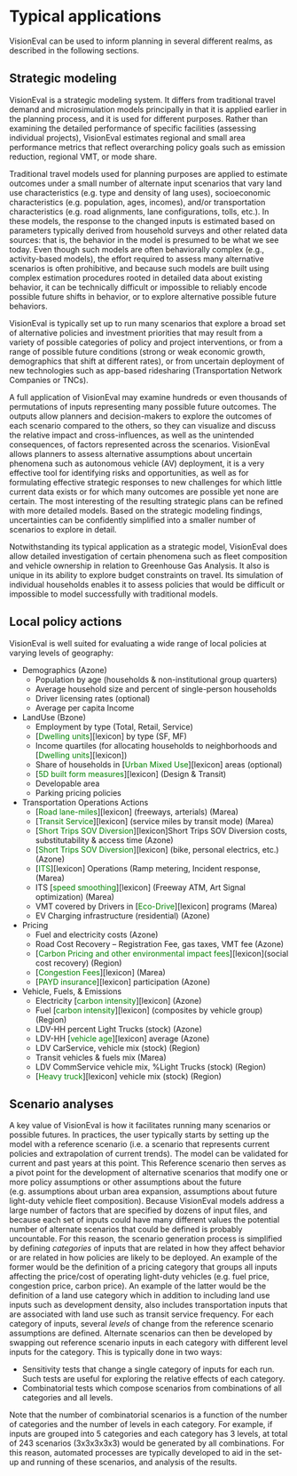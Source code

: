 # Typical applications

VisionEval can be used to inform planning in several different realms, as described in the following sections. 

## Strategic modeling

VisionEval is a strategic modeling system. It differs from traditional travel demand and microsimulation models principally in that it is applied earlier in the planning process, and it is used for different purposes. Rather than examining the detailed performance of specific facilities (assessing individual projects), VisionEval estimates regional and small area performance metrics that reflect overarching policy goals such as emission reduction, regional VMT, or mode share. 

Traditional travel models used for planning purposes are applied to estimate outcomes under a small number of alternate input scenarios that vary land use characteristics (e.g. type and density of lang uses), socioeconomic characteristics (e.g. population, ages, incomes), and/or transportation characteristics (e.g. road alignments, lane configurations, tolls, etc.). In these models, the response to the changed inputs is estimated based on parameters typically derived from household surveys and other related data sources: that is, the behavior in the model is presumed to be what we see today. Even though such models are often behaviorally complex (e.g., activity-based models), the effort required to assess many alternative scenarios is often prohibitive, and because such models are built using complex estimation procedures rooted in detailed data about existing behavior, it can be technically difficult or impossible to reliably encode possible future shifts in behavior, or to explore alternative possible future behaviors.

VisionEval is typically set up to run many scenarios that explore a broad set of alternative policies and investment priorities that may result from a variety of possible categories of policy and project interventions, or from a range of possible future conditions (strong or weak economic growth, demographics that shift at different rates), or from uncertain deployment of new technologies such as app-based ridesharing (Transportation Network Companies or TNCs).

A full application of VisionEval may examine hundreds or even thousands of permutations of inputs representing many possible future outcomes. The outputs allow planners and decision-makers to explore the outcomes of each scenario compared to the others, so they can visualize and discuss the relative impact and cross-influences, as well as the unintended consequences, of factors represented across the scenarios. VisionEval allows planners to assess alternative assumptions about uncertain phenomena such as autonomous vehicle (AV) deployment, it is a very effective tool for identifying risks and opportunities, as well as for formulating effective strategic responses to new challenges for which little current data exists or for which many outcomes are possible yet none are certain. The most interesting of the resulting strategic plans can be refined with more detailed models. Based on the strategic modeling findings, uncertainties can be confidently simplified into a smaller number of scenarios to explore in detail.

Notwithstanding its typical application as a strategic model, VisionEval does allow detailed investigation of certain phenomena such as fleet composition and vehicle ownership in relation to Greenhouse Gas Analysis. It also is unique in its ability to explore budget constraints on travel. Its simulation of individual households enables it to assess policies that would be difficult or impossible to model successfully with traditional models. 

## Local policy actions

VisionEval is well suited for evaluating a wide range of local policies at varying levels of geography: 

+ Demographics (Azone)
    + Population by age (households & non-institutional group quarters)
    + Average household size and percent of single-person households
    + Driver licensing rates (optional)
    + Average per capita Income

+ LandUse (Bzone)
    + Employment by type (Total, Retail, Service)
    + [<span style="color:green">Dwelling units</span>][lexicon] by type (SF, MF)
    + Income quartiles (for allocating households to neighborhoods and [<span style="color:green">Dwelling units</span>][lexicon])
    + Share of households in [<span style="color:green">Urban Mixed Use</span>][lexicon] areas (optional)
    + [<span style="color:green">5D built form measures</span>][lexicon] (Design & Transit)
    + Developable area
    + Parking pricing policies

+ Transportation Operations Actions
    + [<span style="color:green">Road lane-miles</span>][lexicon] (freeways, arterials) (Marea)
    + [<span style="color:green">Transit Service</span>][lexicon] (service miles by transit mode) (Marea)
    + [<span style="color:green">Short Trips SOV Diversion</span>][lexicon]Short Trips SOV Diversion costs, substitutability & access time (Azone)
    + [<span style="color:green">Short Trips SOV Diversion</span>][lexicon] (bike, personal electrics, etc.) (Azone)
    + [<span style="color:green">ITS</span>][lexicon] Operations (Ramp metering, Incident response, (Marea)
    + ITS [<span style="color:green">speed smoothing</span>][lexicon] (Freeway ATM, Art Signal optimization) (Marea)
    + VMT covered by Drivers in [<span style="color:green">Eco-Drive</span>][lexicon] programs (Marea)
    + EV Charging infrastructure (residential) (Azone)

+ Pricing
    + Fuel and electricity costs (Azone)
    + Road Cost Recovery – Registration Fee, gas taxes, VMT fee (Azone)
    + [<span style="color:green">Carbon Pricing and other environmental impact fees</span>][lexicon](social cost recovery) (Region)
    + [<span style="color:green">Congestion Fees</span>][lexicon] (Marea)
    + [<span style="color:green">PAYD insurance</span>][lexicon] participation (Azone)

+ Vehicle, Fuels, & Emissions
    + Electricity [<span style="color:green">carbon intensity</span>][lexicon] (Azone)
    + Fuel [<span style="color:green">carbon intensity</span>][lexicon] (composites by vehicle group) (Region)
    + LDV-HH percent Light Trucks (stock) (Azone)
    + LDV-HH [<span style="color:green">vehicle age</span>][lexicon] average (Azone)
    + LDV CarService, vehicle mix (stock) (Region)
    + Transit vehicles & fuels mix (Marea)
    + LDV CommService vehicle mix, %Light Trucks (stock) (Region)
    + [<span style="color:green">Heavy truck</span>][lexicon] vehicle mix (stock) (Region)

## Scenario analyses

A key value of VisionEval is how it facilitates running many scenarios or possible futures.  In practices, the user typically starts by setting up the model with a reference scenario (i.e. a scenario that represents current policies and extrapolation of current trends). The model can be validated for current and past years at this point. This Reference scenario then serves as a pivot point for the development of alternative scenarios that modify one or more policy assumptions or other assumptions about the future (e.g. assumptions about urban area expansion, assumptions about future light-duty vehicle fleet composition). Because VisionEval models address a large number of factors that are specified by dozens of input files, and because each set of inputs could have many different values the potential number of alternate scenarios that could be defined is probably uncountable. For this reason, the scenario generation process is simplified by defining _categories_ of inputs that are related in how they affect behavior or are related in how policies are likely to be deployed. An example of the former would be the definition of a pricing category that groups all inputs affecting the price/cost of operating light-duty vehicles (e.g. fuel price, congestion price, carbon price). An example of the latter would be the definition of a land use category which in addition to including land use inputs such as development density, also includes transportation inputs that are associated with land use such as transit service frequency. For each category of inputs, several _levels_ of change from the reference scenario assumptions are defined. Alternate scenarios can then be developed by swapping out reference scenario inputs in each category with different level inputs for the category. This is typically done in two ways:

+ Sensitivity tests that change a single category of inputs for each run. Such tests are useful for exploring the relative effects of each category.
+ Combinatorial tests which compose scenarios from combinations of all categories and all levels. 

Note that the number of combinatorial scenarios is a function of the number of categories and the number of levels in each category. For example, if inputs are grouped into 5 categories and each category has 3 levels, at total of 243 scenarios (3x3x3x3x3) would be generated by all combinations. For this reason, automated processes are typically developed to aid in the set-up and running of these scenarios, and analysis of the results. 

